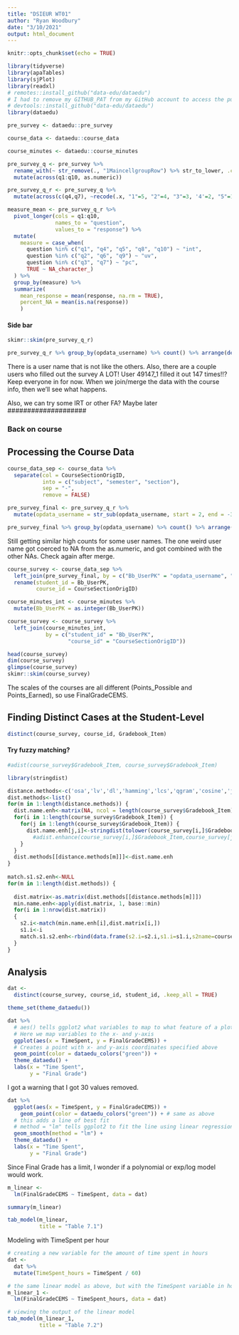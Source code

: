 ```yaml
---
title: "DSIEUR WT01"
author: "Ryan Woodbury"
date: "3/10/2021"
output: html_document
---
```


```r
knitr::opts_chunk$set(echo = TRUE)

library(tidyverse)
library(apaTables)
library(sjPlot)
library(readxl)
# remotes::install_github("data-edu/dataedu")
# I had to remove my GITHUB_PAT from my GitHub account to access the public github repo of dataedu.
# devtools::install_github("data-edu/dataedu")
library(dataedu)
```


```r
pre_survey <- dataedu::pre_survey

course_data <- dataedu::course_data

course_minutes <- dataedu::course_minutes
```

```r
pre_survey_q <- pre_survey %>% 
  rename_with(~ str_remove(., "1MaincellgroupRow") %>% str_to_lower, .cols = Q1MaincellgroupRow1:Q1MaincellgroupRow10) %>% 
  mutate(across(q1:q10, as.numeric))
```

```r
pre_survey_q_r <- pre_survey_q %>% 
  mutate(across(c(q4,q7), ~recode(.x, "1"=5, "2"=4, "3"=3, '4'=2, "5"=1)))
```

```r
measure_mean <- pre_survey_q_r %>% 
  pivot_longer(cols = q1:q10,
               names_to = "question",
               values_to = "response") %>% 
  mutate(
    measure = case_when(
      question %in% c("q1", "q4", "q5", "q8", "q10") ~ "int",
      question %in% c("q2", "q6", "q9") ~ "uv",
      question %in% c("q3", "q7") ~ "pc",
      TRUE ~ NA_character_)
  ) %>% 
  group_by(measure) %>%
  summarize(
    mean_response = mean(response, na.rm = TRUE),
    percent_NA = mean(is.na(response))
    )
```


#### Side bar

####################
```r
skimr::skim(pre_survey_q_r)
```

```r
pre_survey_q_r %>% group_by(opdata_username) %>% count() %>% arrange(desc(n))
```
There is a user name that is not like the others. Also, there are a couple users who filled out the survey A LOT! User 49147_1 filled it out 147 times!!? Keep everyone in for now. When we join/merge the data with the course info, then we'll see what happens.

Also, we can try some IRT or other FA? Maybe later
####################

### Back on course

## Processing the Course Data

```r
course_data_sep <- course_data %>% 
  separate(col = CourseSectionOrigID,
           into = c("subject", "semester", "section"),
           sep = "-",
           remove = FALSE)
```

```r
pre_survey_final <- pre_survey_q_r %>% 
  mutate(opdata_username = str_sub(opdata_username, start = 2, end = -3) %>% as.numeric)
```
```r
pre_survey_final %>% group_by(opdata_username) %>% count() %>% arrange(desc(n)) %>% head()
```
Still getting similar high counts for some user names. The one weird user name got coerced to NA from the as.numeric, and got combined with the other NAs. Check again after merge.

```r
course_survey <- course_data_sep %>% 
  left_join(pre_survey_final, by = c("Bb_UserPK" = "opdata_username", "CourseSectionOrigID" = "opdata_CourseID")) %>% 
  rename(student_id = Bb_UserPK,
         course_id = CourseSectionOrigID)
```

```r
course_minutes_int <- course_minutes %>% 
  mutate(Bb_UserPK = as.integer(Bb_UserPK))

course_survey <- course_survey %>% 
  left_join(course_minutes_int,
            by = c("student_id" = "Bb_UserPK",
                   "course_id" = "CourseSectionOrigID"))
```

```r
head(course_survey)
dim(course_survey)
glimpse(course_survey)
skimr::skim(course_survey)
```

The scales of the courses are all different (Points_Possible and Points_Earned), so use FinalGradeCEMS.

## Finding Distinct Cases at the Student-Level

```r
distinct(course_survey, course_id, Gradebook_Item)
```


#### Try fuzzy matching?

```r
#adist(course_survey$Gradebook_Item, course_survey$Gradebook_Item)

library(stringdist)

distance.methods<-c('osa','lv','dl','hamming','lcs','qgram','cosine','jaccard','jw')
dist.methods<-list()
for(m in 1:length(distance.methods)) {
  dist.name.enh<-matrix(NA, ncol = length(course_survey$Gradebook_Item),nrow = length(course_survey$Gradebook_Item))
  for(i in 1:length(course_survey$Gradebook_Item)) {
    for(j in 1:length(course_survey$Gradebook_Item)) { 
      dist.name.enh[j,i]<-stringdist(tolower(course_survey[i,]$Gradebook_Item),tolower(course_survey[j,]$Gradebook_Item),method = distance.methods[m])      
        #adist.enhance(course_survey[i,]$Gradebook_Item,course_survey[j,]$Gradebook_Item)
    }  
  }
  dist.methods[[distance.methods[m]]]<-dist.name.enh
}
 
match.s1.s2.enh<-NULL
for(m in 1:length(dist.methods)) {
 
  dist.matrix<-as.matrix(dist.methods[[distance.methods[m]]])
  min.name.enh<-apply(dist.matrix, 1, base::min)
  for(i in 1:nrow(dist.matrix))
  {
    s2.i<-match(min.name.enh[i],dist.matrix[i,])
    s1.i<-i
    match.s1.s2.enh<-rbind(data.frame(s2.i=s2.i,s1.i=s1.i,s2name=course_survey[s2.i,]$Gradebook_Item, s1name=course_survey[s1.i,]$Gradebook_Item, adist=min.name.enh[i],method=distance.methods[m]),match.s1.s2.enh)
  }
}
```

## Analysis

```r
dat <-
  distinct(course_survey, course_id, student_id, .keep_all = TRUE)
```


```r
theme_set(theme_dataedu())
```

```r
dat %>%
  # aes() tells ggplot2 what variables to map to what feature of a plot
  # Here we map variables to the x- and y-axis
  ggplot(aes(x = TimeSpent, y = FinalGradeCEMS)) + 
  # Creates a point with x- and y-axis coordinates specified above
  geom_point(color = dataedu_colors("green")) + 
  theme_dataedu() +
  labs(x = "Time Spent",
       y = "Final Grade")
```
I got a warning that I got 30 values removed.

```r
dat %>%
  ggplot(aes(x = TimeSpent, y = FinalGradeCEMS)) +
    geom_point(color = dataedu_colors("green")) + # same as above
  # this adds a line of best fit
  # method = "lm" tells ggplot2 to fit the line using linear regression
  geom_smooth(method = "lm") +
  theme_dataedu() +
  labs(x = "Time Spent",
       y = "Final Grade")
```

Since Final Grade has a limit, I wonder if a polynomial or exp/log model would work.

```r
m_linear <-
  lm(FinalGradeCEMS ~ TimeSpent, data = dat)

summary(m_linear)
```

```r
tab_model(m_linear,
          title = "Table 7.1")
```


Modeling with TimeSpent per hour

```r
# creating a new variable for the amount of time spent in hours
dat <- 
  dat %>% 
  mutate(TimeSpent_hours = TimeSpent / 60)

# the same linear model as above, but with the TimeSpent variable in hours
m_linear_1 <- 
  lm(FinalGradeCEMS ~ TimeSpent_hours, data = dat)

# viewing the output of the linear model
tab_model(m_linear_1,
          title = "Table 7.2")
```

